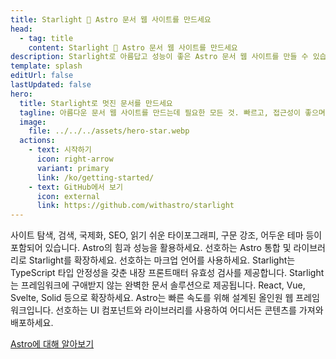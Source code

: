 ```yaml
---
title: Starlight 🌟 Astro 문서 웹 사이트를 만드세요
head:
  - tag: title
    content: Starlight 🌟 Astro 문서 웹 사이트를 만드세요
description: Starlight로 아름답고 성능이 좋은 Astro 문서 웹 사이트를 만들 수 있습니다.
template: splash
editUrl: false
lastUpdated: false
hero:
  title: Starlight로 멋진 문서를 만드세요
  tagline: 아름다운 문서 웹 사이트를 만드는데 필요한 모든 것. 빠르고, 접근성이 좋으며 사용하기 쉽습니다.
  image:
    file: ../../../assets/hero-star.webp
  actions:
    - text: 시작하기
      icon: right-arrow
      variant: primary
      link: /ko/getting-started/
    - text: GitHub에서 보기
      icon: external
      link: https://github.com/withastro/starlight
---
```



<CardGrid stagger>
	<Card title="아름다운 문서" icon="open-book">
		사이트 탐색, 검색, 국제화, SEO, 읽기 쉬운 타이포그래피, 구문 강조, 어두운
		테마 등이 포함되어 있습니다.
	</Card>
	<Card title="Astro 기반" icon="rocket">
		Astro의 힘과 성능을 활용하세요. 선호하는 Astro 통합 및 라이브러리로
		Starlight를 확장하세요.
	</Card>
	<Card title="Markdown, Markdoc, MDX" icon="document">
		선호하는 마크업 언어를 사용하세요. Starlight는 TypeScript 타입 안정성을 갖춘
		내장 프론트매터 유효성 검사를 제공합니다.
	</Card>
	<Card title="선호하는 UI 컴포넌트 사용" icon="puzzle">
		Starlight는 프레임워크에 구애받지 않는 완벽한 문서 솔루션으로 제공됩니다.
		React, Vue, Svelte, Solid 등으로 확장하세요.
	</Card>
</CardGrid>

<AboutAstro title="제공">
Astro는 빠른 속도를 위해 설계된 올인원 웹 프레임워크입니다. 선호하는 UI 컴포넌트와 라이브러리를 사용하여 어디서든 콘텐츠를 가져와 배포하세요.

[Astro에 대해 알아보기](https://astro.build/)

</AboutAstro>
